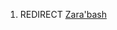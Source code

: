 {{title:Zara’bash}}
{{author:Laura Holmegaard}}
{{timestamp:2009-09-23T12:17:40Z}}
{{copyright:Zara’bash}}
#REDIRECT [[Zara'bash]]